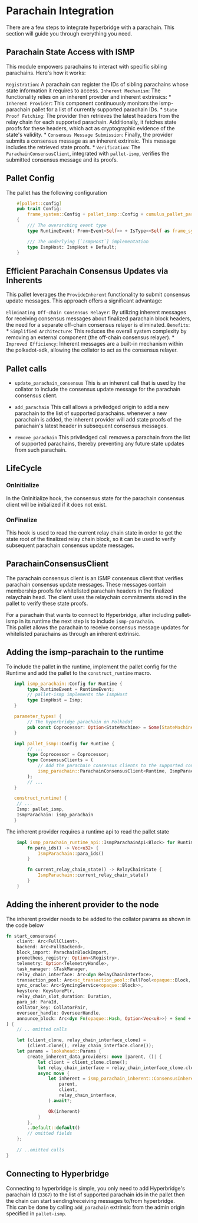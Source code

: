 # Parachain Integration

There are a few steps to integrate hyperbridge with a parachain. This section  will guide you through everything you need.  

## Parachain State Access with ISMP

This module empowers parachains to interact with specific sibling parachains. Here's how it works:

`Registration`: A parachain can register the IDs of sibling parachains whose state information it requires to access.
`Inherent Mechanism`: The functionality relies on an inherent provider and inherent extrinsics:
    * `Inherent Provider`: This component continuously monitors the ismp-parachain pallet for a list of currently supported parachain IDs.
    * `State Proof Fetching`: The provider then retrieves the latest headers from the relay chain for each supported parachain. Additionally, it fetches state proofs for these headers, which act as cryptographic evidence of the state's validity.
    * `Consensus Message Submission`: Finally, the provider submits a consensus message as an inherent extrinsic. This message includes the retrieved state proofs.
    * `Verification`: The `ParachainConsensusClient`, integrated with `pallet-ismp`, verifies the submitted consensus message and its proofs.

## Pallet Config

The pallet has the following configuration

```rust
    #[pallet::config]
	pub trait Config:
		frame_system::Config + pallet_ismp::Config + cumulus_pallet_parachain_system::Config
	{
		/// The overarching event type
		type RuntimeEvent: From<Event<Self>> + IsType<<Self as frame_system::Config>::RuntimeEvent>;

		/// The underlying [`IsmpHost`] implementation
		type IsmpHost: IsmpHost + Default;
	}
```
## Efficient Parachain Consensus Updates via Inherents

This pallet leverages the `ProvideInherent` functionality to submit consensus update messages. This approach offers a significant advantage:

`Eliminating Off-chain Consensus Relayer`: By utilizing inherent messages for receiving consensus messages about finalized parachain block headers, the need for a separate off-chain consensus relayer is eliminated.
    `Benefits`:
        *   `Simplified Architecture`: This reduces the overall system complexity by removing an external component (the off-chain consensus relayer).
        *   `Improved Efficiency`: Inherent messages are a built-in mechanism within the polkadot-sdk, allowing the collator to act as the consensus relayer.

## Pallet calls

* `update_parachain_consensus`
This is an inherent call that is used by the collator to include the consensus update message for the parachain consensus client.

* `add_parachain`
This call allows a priviledged origin to add a new parachain to the list of supported parachains. whenever a new parachain is added, the inherent provider will add state proofs of the parachain's latest header in subsequent consensus messages.  

* `remove_parachain`
This priviledged call removes a parachain from the list of supported parachains, thereby preventing any future state updates from such parachain.  

## LifeCycle

### OnInitialize

In the OnInitialize hook, the consensus state for the parachain consensus client will be initialized if it does not exist.


### OnFinalize

This hook is used to read the current relay chain state in order to get the state root of the finalized relay chain block, so it can be used to verify subsequent parachain consensus update messages.  


## ParachainConsensusClient

The parachain consensus client is an ISMP consensus client that verifies parachain consensus update messages. These messages contain membership proofs for whitelisted parachain headers in the finalized relaychain head.
The client uses the relaychain commitments stored in the pallet to verify these state proofs.


For a parachain that wants to connect to Hyperbridge, after including pallet-ismp in its runtime the next step is to include `ismp-parachain`.  
This pallet allows the parachain to receive consensus message updates for whitelisted parachains as through an inherent extrinsic.

## Adding the ismp-parachain to the runtime

To include the pallet in the runtime, implement the pallet config for the Runtime and add the pallet to the `construct_runtime` macro.

```rust
   impl ismp_parachain::Config for Runtime {
        type RuntimeEvent = RuntimeEvent;
        // pallet-ismp implements the IsmpHost
        type IsmpHost = Ismp;
   }

   parameter_types! {
        // The hyperbridge parachain on Polkadot
        pub const Coprocessor: Option<StateMachine> = Some(StateMachine::Polkadot(3367));
   }

   impl pallet_ismp::Config for Runtime {
        // ...
        type Coprocessor = Coprocessor;
        type ConsensusClients = (
            // Add the parachain consensus clients to the supported consensus clients when configuring pallet-ismp
            ismp_parachain::ParachainConsensusClient<Runtime, IsmpParachain>,
        );
        // ...
   }

   construct_runtime! {
    // ...
    Ismp: pallet_ismp,
    IsmpParachain: ismp_parachain
   }
```

The inherent provider requires a runtime api to read the pallet state

```rust
    impl ismp_parachain_runtime_api::IsmpParachainApi<Block> for Runtime {
		fn para_ids() -> Vec<u32> {
			IsmpParachain::para_ids()
		}

		fn current_relay_chain_state() -> RelayChainState {
			IsmpParachain::current_relay_chain_state()
		}
	}
```

## Adding the inherent provider to the node

The inherent provider needs to be added to the collator params as shown in the code below

```rust
fn start_consensus(
    client: Arc<FullClient>,
    backend: Arc<FullBackend>,
    block_import: ParachainBlockImport,
    prometheus_registry: Option<&Registry>,
    telemetry: Option<TelemetryHandle>,
    task_manager: &TaskManager,
    relay_chain_interface: Arc<dyn RelayChainInterface>,
    transaction_pool: Arc<sc_transaction_pool::FullPool<opaque::Block, FullClient>>,
    sync_oracle: Arc<SyncingService<opaque::Block>>,
    keystore: KeystorePtr,
    relay_chain_slot_duration: Duration,
    para_id: ParaId,
    collator_key: CollatorPair,
    overseer_handle: OverseerHandle,
    announce_block: Arc<dyn Fn(opaque::Hash, Option<Vec<u8>>) + Send + Sync>,
) {
    // .. omitted calls

    let (client_clone, relay_chain_interface_clone) =
        (client.clone(), relay_chain_interface.clone());
    let params = lookahead::Params {
        create_inherent_data_providers: move |parent, ()| {
            let client = client_clone.clone();
            let relay_chain_interface = relay_chain_interface_clone.clone();
            async move {
                let inherent = ismp_parachain_inherent::ConsensusInherentProvider::create(
                    parent,
                    client,
                    relay_chain_interface,
                ).await?;

                Ok(inherent)
            }
        },
        ..Default::default()
        // omitted fields
    };
    
    // ..omitted calls
}
```

## Connecting to Hyperbridge

Connecting to hyperbridge is simple, you only need to add Hyperbridge's parachain Id (`3367`) to the list of supported parachain ids in the pallet then the chain can start sending/receiving messages to/from hyperbridge.  
This can be done by calling `add_parachain` extrinsic from the admin origin specified in `pallet-ismp`.
